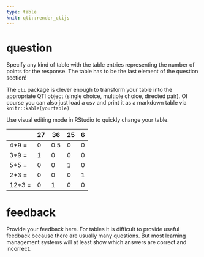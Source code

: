 ```yaml
---
type: table
knit: qti::render_qtijs
---
```


# question

Specify any kind of table with the table entries representing the number of points for the response. The table has to be the last element of the question section!

The `qti` package is clever enough to transform your table into the appropriate QTI object (single choice, multiple choice, directed pair). Of course you can also just load a csv and print it as a markdown table via `knitr::kable(yourtable)`

Use visual editing mode in RStudio to quickly change your table.

|      |27|36 |25| 6 |
|------|--|---|--|---|
|4*9 = |0 |0.5|0 | 0 |
|3*9 = |1 |0  |0 | 0 |
|5*5 = |0 |0  |1 | 0 |
|2*3 = |0 |0  |0 | 1 |
|12*3 =|0 |1  |0 | 0 |

# feedback

Provide your feedback here. For tables it is difficult to provide useful feedback because there are usually many questions. But most learning management systems will at least show which answers are correct and incorrect.
